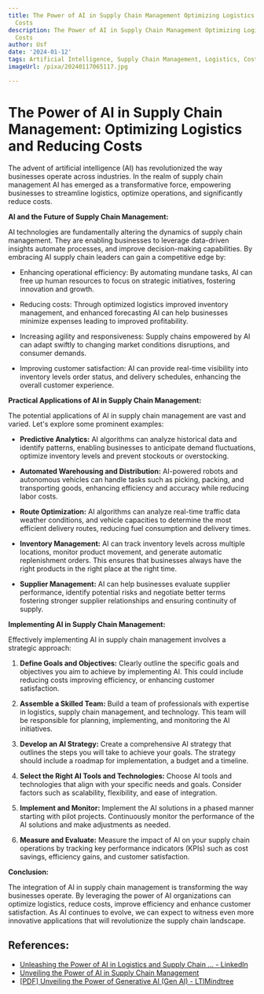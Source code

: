 ```yaml
---
title: The Power of AI in Supply Chain Management Optimizing Logistics and Reducing
  Costs
description: The Power of AI in Supply Chain Management Optimizing Logistics and Reducing
  Costs
author: Usf
date: '2024-01-12'
tags: Artificial Intelligence, Supply Chain Management, Logistics, Cost Reduction
imageUrl: /pixa/20240117065117.jpg

---
```

# The Power  of  AI in  Supply Chain Management: Optimizing Logistics and Reducing Costs

The advent  of artificial intelligence  (AI) has revolutionized the way  businesses operate  across industries. In the realm of supply chain management AI has emerged as a transformative  force, empowering businesses to streamline logistics, optimize operations, and significantly reduce costs.

**AI and the Future of Supply  Chain Management:**

AI technologies are fundamentally altering the dynamics of supply chain management. They  are enabling businesses to leverage data-driven insights automate processes, and improve decision-making capabilities. By embracing AI supply chain leaders can gain a competitive edge by:

-  Enhancing operational efficiency: By automating  mundane tasks, AI can free up human resources to focus on strategic initiatives, fostering innovation and growth.

- Reducing costs: Through optimized logistics improved inventory management, and enhanced forecasting AI can help businesses minimize expenses leading to improved profitability.

- Increasing agility and responsiveness: Supply chains empowered by AI  can  adapt swiftly to changing market conditions disruptions, and consumer demands.

- Improving customer satisfaction: AI can provide real-time visibility  into inventory levels order status, and delivery schedules,  enhancing the overall customer  experience.

**Practical Applications of  AI in Supply Chain Management:**

The potential applications of AI in supply chain management are vast and varied. Let's explore  some prominent examples:

- **Predictive Analytics:** AI algorithms can analyze historical data and identify patterns, enabling businesses to anticipate demand fluctuations, optimize inventory levels and prevent stockouts  or overstocking.

-  **Automated Warehousing  and Distribution:** AI-powered robots and autonomous vehicles can handle tasks such as picking,  packing, and transporting goods, enhancing efficiency and accuracy while reducing labor  costs.

- **Route Optimization:** AI algorithms can analyze real-time traffic data weather conditions, and vehicle capacities  to  determine  the most efficient delivery routes, reducing fuel consumption and delivery times.

- **Inventory Management:** AI can track inventory levels across multiple locations, monitor product movement, and generate automatic replenishment orders. This ensures that businesses always have the right products in the right place at the right time.

- **Supplier Management:** AI can help businesses  evaluate supplier performance, identify potential risks and negotiate better  terms fostering stronger supplier relationships and ensuring continuity of supply.

**Implementing AI in  Supply Chain Management:**

Effectively implementing AI in supply chain management involves a strategic approach:

1. **Define Goals and Objectives:** Clearly outline the specific goals and  objectives you aim  to achieve by implementing AI. This could  include reducing costs improving efficiency, or  enhancing customer satisfaction.

2. **Assemble a  Skilled Team:** Build a team of professionals with expertise in logistics, supply chain management, and technology. This team  will be responsible  for planning, implementing, and monitoring the AI initiatives.

3. **Develop an AI Strategy:** Create a comprehensive AI  strategy that outlines the steps you will take to achieve your goals. The strategy should include a roadmap for implementation,  a budget and a timeline.

4. **Select  the Right AI Tools and  Technologies:** Choose AI tools and technologies that  align with your specific needs and goals. Consider factors such as scalability, flexibility, and ease of integration.

5. **Implement and Monitor:** Implement the AI solutions in a phased  manner starting with pilot  projects.  Continuously monitor the performance of the AI solutions and make adjustments as  needed.

6. **Measure and Evaluate:** Measure the impact of  AI on your supply chain operations by  tracking key performance indicators (KPIs) such as cost savings, efficiency gains, and  customer  satisfaction.

**Conclusion:**

The integration  of AI  in supply chain management is transforming the way businesses operate. By leveraging  the power of AI organizations can optimize logistics, reduce costs,  improve efficiency  and  enhance customer satisfaction. As AI continues to evolve, we can expect to witness even more innovative applications  that will revolutionize  the supply chain landscape.

## References:
- [Unleashing the Power of AI in Logistics and Supply Chain ... - LinkedIn](https://www.linkedin.com/pulse/unleashing-power-ai-logistics-supply-chain-management)
- [Unveiling the Power of AI in Supply Chain Management](https://www.socialmediaheadhunter.com/unveiling-the-power-of-ai-in-supply-chain-management)
- [[PDF] Unveiling the Power of Generative AI (Gen AI) - LTIMindtree](https://www.ltimindtree.com/wp-content/uploads/2023/10/Unveiling-the-Power-of-Gen-AI.pdf)
